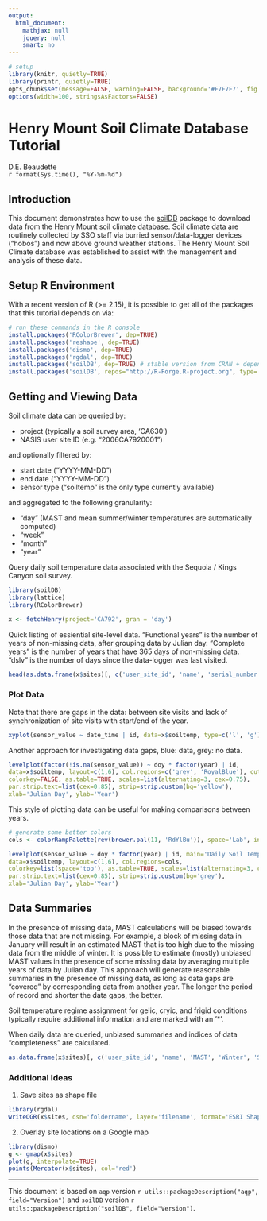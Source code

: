 ---
output:
  html_document:
    mathjax: null
    jquery: null
    smart: no
---

```{r setup, echo=FALSE, results='hide', warning=FALSE}
# setup
library(knitr, quietly=TRUE)
library(printr, quietly=TRUE)
opts_chunk$set(message=FALSE, warning=FALSE, background='#F7F7F7', fig.align='center', fig.retina=2, dev='png', tidy=FALSE, verbose=FALSE)
options(width=100, stringsAsFactors=FALSE)
```

Henry Mount Soil Climate Database Tutorial
==========================================
D.E. Beaudette
<br>
`r format(Sys.time(), "%Y-%m-%d")`



## Introduction
This document demonstrates how to use the [soilDB](https://r-forge.r-project.org/scm/viewvc.php/*checkout*/docs/soilDB/soilDB-Intro.html?root=aqp) package to download data from the Henry Mount soil climate database. Soil climate data are routinely collected by SSO staff via burried sensor/data-logger devices ("hobos") and now above ground weather stations. The Henry Mount Soil Climate database was established to assist with the management and analysis of these data.


## Setup R Environment
With a recent version of R (>= 2.15), it is possible to get all of the packages that this tutorial depends on via:
```{r install-deps, eval=FALSE}
# run these commands in the R console
install.packages('RColorBrewer', dep=TRUE)
install.packages('reshape', dep=TRUE)
install.packages('dismo', dep=TRUE)
install.packages('rgdal', dep=TRUE)
install.packages('soilDB', dep=TRUE) # stable version from CRAN + dependencies
install.packages('soilDB', repos="http://R-Forge.R-project.org", type='source') # most recent copy from r-forge
```


## Getting and Viewing Data
Soil climate data can be queried by:
 
 * project (typically a soil survey area, 'CA630')
 * NASIS user site ID (e.g. "2006CA7920001")

and optionally filtered by:

 * start date ("YYYY-MM-DD")
 * end date ("YYYY-MM-DD")
 * sensor type ("soiltemp" is the only type currently available)
 
and aggregated to the following granularity:

 * "day" (MAST and mean summer/winter temperatures are automatically computed)
 * "week"
 * "month"
 * "year"


Query daily soil temperature data associated with the Sequoia / Kings Canyon soil survey.
```{r get-data, fig.width=6, fig.height=7, results='hide'}
library(soilDB)
library(lattice)
library(RColorBrewer)

x <- fetchHenry(project='CA792', gran = 'day')
```

Quick listing of essiential site-level data. "Functional years" is the number of years of non-missing data, after grouping data by Julian day. "Complete years" is the number of years that have 365 days of non-missing data. "dslv" is the number of days since the data-logger was last visited.
```{r view-data, fig.width=6, fig.height=7}
head(as.data.frame(x$sites)[, c('user_site_id', 'name', 'serial_number', 'MAST', 'Winter', 'Summer', 'STR', 'functional.yrs', 'complete.yrs', 'dslv')])
```


### Plot Data
Note that there are gaps in the data: between site visits and lack of synchronization of site visits with start/end of the year.
```{r plot-time-series, fig.width=10, fig.height=7}
xyplot(sensor_value ~ date_time | id, data=x$soiltemp, type=c('l', 'g'), as.table=TRUE, layout=c(1,6), xlab='Date', ylab='Deg C')
```


Another approach for investigating data gaps, blue: data, grey: no data.
```{r plot-time-series-levelplot, fig.width=9, fig.height=9}
levelplot(factor(!is.na(sensor_value)) ~ doy * factor(year) | id, 
data=x$soiltemp, layout=c(1,6), col.regions=c('grey', 'RoyalBlue'), cuts=1, 
colorkey=FALSE, as.table=TRUE, scales=list(alternating=3, cex=0.75), 
par.strip.text=list(cex=0.85), strip=strip.custom(bg='yellow'), 
xlab='Julian Day', ylab='Year')
```

This style of plotting data can be useful for making comparisons between years. 
```{r plot-time-series-levelplot-2, fig.width=9, fig.height=9.5}
# generate some better colors
cols <- colorRampPalette(rev(brewer.pal(11, 'RdYlBu')), space='Lab', interpolate='spline')

levelplot(sensor_value ~ doy * factor(year) | id, main='Daily Soil Temperature at 50cm\nDeg. C',
data=x$soiltemp, layout=c(1,6), col.regions=cols,
colorkey=list(space='top'), as.table=TRUE, scales=list(alternating=3, cex=0.75), 
par.strip.text=list(cex=0.85), strip=strip.custom(bg='grey'), 
xlab='Julian Day', ylab='Year')
```


## Data Summaries

In the presence of missing data, MAST calculations will be biased towards those data that are not missing. For example, a block of missing data in January will result in an estimated MAST that is too high due to the missing data from the middle of winter. It is possible to estimate (mostly) unbiased MAST values in the presence of some missing data by averaging multiple years of data by Julian day.  This approach will generate reasonable summaries in the presence of missing data, as long as data gaps are "covered" by corresponding data from another year. The longer the period of record and shorter the data gaps, the better.

Soil temperature regime assignment for gelic, cryic, and frigid conditions typically require additional information and are marked with an '*'.

When daily data are queried, unbiased summaries and indices of data "completeness" are calculated.
```{r data-summary, fig.width=6, fig.height=7}
as.data.frame(x$sites)[, c('user_site_id', 'name', 'MAST', 'Winter', 'Summer', 'STR', 'functional.yrs', 'complete.yrs')]
```




### Additional Ideas

1. Save sites as shape file
```{r save-as-shp, eval=FALSE}
library(rgdal)
writeOGR(x$sites, dsn='foldername', layer='filename', format='ESRI Shapefile')
```

2. Overlay site locations on a Google map
```{r map-data, eval=FALSE}
library(dismo)
g <- gmap(x$sites)
plot(g, interpolate=TRUE)
points(Mercator(x$sites), col='red')
```


----------------------------
This document is based on `aqp` version `r utils::packageDescription("aqp", field="Version")` and `soilDB` version `r utils::packageDescription("soilDB", field="Version")`.

